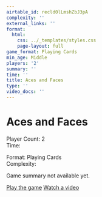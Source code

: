 ```yaml
---
airtable_id: recld0lLmshZbJ3pA
complexity: ''
external_links: ''
format:
  html:
    css: ../_templates/styles.css
    page-layout: full
game_format: Playing Cards
min_age: Middle
players: '2'
summary: ''
time: ''
title: Aces and Faces
type: ''
video_docs: ''
---
```


# Aces and Faces

:::{.game-info-box}
:::{.game-stats}
:::{.left-stats}
Player Count: 2  
Time: 
:::
:::{.right-stats}
Format: Playing Cards  
Complexity: 
:::
:::
:::

Game summary not available yet.

:::{.game-actions}
<a href="#" class="btn btn-play"><i class="fa fa-gamepad"></i> Play the game</a>
<a href="#" class="btn btn-watch"><i class="fa fa-video"></i> Watch a video</a>
:::